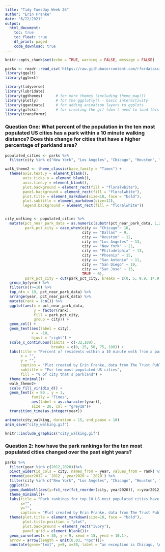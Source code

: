 ```yaml
---
title: "Tidy Tuesday Week 26"
author: "Erin Franke"
date: "6/22/2021"
output: 
  html_document:
    toc: true
    toc_float: true
    df_print: paged
    code_download: true
---
```


```r
knitr::opts_chunk$set(echo = TRUE, warning = FALSE, message = FALSE)
```

```r
parks <- readr::read_csv('https://raw.githubusercontent.com/rfordatascience/tidytuesday/master/data/2021/2021-06-22/parks.csv')
library(ggalt)
library(ggtext)
```

```r
library(tidyverse)
library(lubridate)
library(ggthemes)      # for more themes (including theme_map())
library(plotly)        # for the ggplotly() - basic interactivity
library(gganimate)     # for adding animation layers to ggplots
library(gifski)        # for creating the gif (don't need to load this library every time,but need it installed)
library(transformr)
```


### Question One: What percent of the population in the ten most populated US cities has a park within a 10 minute walking distance? Does this change for cities that have a higher percentage of parkland area?
```r
populated_cities <- parks %>%
  filter(city %in% c("New York", "Los Angeles", "Chicago", "Houston", "Phoenix", "Philadelphia", "San Antonio", "San Diego", "Dallas", "San Jose"))
```

```r
walk_theme2 <- theme_classic(base_family = "Times") +
  theme(axis.text.y = element_blank(), 
        axis.ticks.y = element_blank(), 
        axis.line.y = element_blank(), 
        plot.background = element_rect(fill = "floralwhite"), 
        panel.background = element_rect(fill = "floralwhite"), 
        plot.title = element_markdown(size=18, face = "bold"), 
        plot.subtitle = element_markdown(size=12), 
        legend.background = element_rect(fill = "floralwhite"))


city_walking <- populated_cities %>% 
  mutate(pct_near_park_data = as.numeric(substr(pct_near_park_data, 1,2)), 
         park_pct_city = case_when(city == "Chicago"~ 10, 
                                   city == "Dallas" ~ 9, 
                                   city == "Houston" ~ 12, 
                                   city == "Los Angeles" ~ 13, 
                                   city == "New York" ~ 21, 
                                   city == "Philadelphia" ~ 13, 
                                   city == "Phoenix" ~ 15, 
                                   city == "San Antonio" ~ 11, 
                                   city == "San Diego" ~ 19, 
                                   city == "San Jose" ~ 15, 
                                   TRUE ~ 0), 
         park_pct_city = cut(park_pct_city, breaks = c(0, 5, 9.9, 14.9, 19.9, 25), labels = c("0-5%", "< 10%", "10-14%", "15-19%", "20-25%")))%>%
  group_by(year) %>% 
  filter(n()>=10) %>% 
  top_n(n = 10, pct_near_park_data) %>% 
  arrange(year, pct_near_park_data) %>% 
  mutate(rank = 1:n()) %>% 
  ggplot(aes(x = pct_near_park_data,
             y = factor(rank),
             fill = park_pct_city,
             group = city)) +
  geom_col() +
  geom_text(aes(label = city),
            x = -10,
            hjust = "right") +
  scale_x_continuous(limits = c(-32,100),
                     breaks = c(0, 25, 50, 75, 100)) +
  labs(title = "Percent of residents within a 10 minute walk from a park",
       x = "", 
       y = "", 
       caption = "Plot created by Erin Franke, data from The Trust Public Land", 
       subtitle = "For ten most populated US cities", 
       fill = "% of city that's parkland") +
  theme_minimal()+
  walk_theme2+
  scale_fill_viridis_d() +
  geom_text(x = 80 , y = 1,  
            family = "Times",  
            aes(label = as.character(year)),  
            size = 20, col = "grey18")+
  transition_time(as.integer(year))

animate(city_walking, duration = 15, end_pause = 10)
anim_save("city_walking.gif")
```

```r
knitr::include_graphics("city_walking.gif")
```

### Question 2: how have the park rankings for the ten most populated cities changed over the past eight years?
```r
parks %>%
  filter(year %in% c(2012,2020))%>%
  pivot_wider(id_cols = city, names_from = year, values_from = rank) %>%
  rename(year2012 = `2012`, year2020 = `2020`) %>%
  filter(city %in% c("New York", "Los Angeles", "Chicago", "Houston", "Phoenix", "Philadelphia", "San Antonio", "San Diego", "Dallas", "San Jose")) %>%
  ggplot()+
  geom_dumbbell(aes(y=fct_rev(fct_reorder(city, year2020)), x=year2012, xend=year2020), size=1.5, color="#b2b2b2", size_x=3, size_xend = 3, colour_x = "darkred", colour_xend = "darkblue")+
  theme_minimal()+
  labs(title = "Park rankings for top 10 US most populated cities have fallen dramatically between <strong><span style='color:darkred'>2012</span></strong></b> and <strong><span style='color:darkblue'>2020</span></strong></b>", 
       x="", 
       y="", 
       caption = "Plot created by Erin Franke, data from The Trust Public Land")+
  theme(plot.title = element_markdown(size=10, face = "bold"), 
        plot.title.position = "plot", 
        plot.background = element_rect("ivory"), 
        panel.grid = element_blank())+
  geom_curve(aes(x = 30, y = 9, xend = 15, yend = 10.1),
  arrow = arrow(length = unit(0.03, "npc")))+
  annotate(geom="text", y=8, x=30, label = "an exception is Chicago, \nwhose ranking has \nimproved from 14 to 10", fontface = "bold", cex=3)
```

